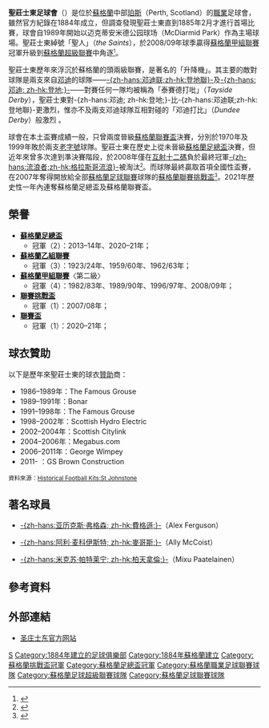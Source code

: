 {{noteTA|G1=足球
|T=zh-hans:圣约翰斯顿足球俱乐部; zh-hant:聖莊士東足球會; zh-tw: 聖莊士敦足球俱樂部;
|1=zh-hans:圣约翰斯顿足球俱乐部; zh-hant:聖莊士東足球會; zh-tw: 聖莊士敦足球俱樂部;
|2=zh-hans:圣约翰斯顿; zh-hant:聖莊士東; zh-tw: 聖莊士敦;
}}
{{Football club infobox
| clubname    = 聖莊士東<br />''St. Johnstone''
| image       = [[File:StJohnstoneFC_crest.png|180px]]
| fullname    = 聖莊士東足球會<br />St. Johnstone Football Club
| nickname    = 聖人（''The Saints''）
| founded     = 1884年
| ground      = 迈克蒂安米德公园球场<br />（McDiarmid Park）
| city        = [[珀斯-金罗斯#珀斯|珀斯]]
| capacity    = 10,673 人
| chairman    = 史提夫·布朗<ref>{{cite news |language=en |url=http://news.bbc.co.uk/sport2/hi/football/15574112.stm |title=Steve Lomas choice is Geoff Brown's last act in St Johnstone chair |publisher=''[[BBC_Sport|BBC Sport]]'' |date=2011-11-03 |accessdate=2011-11-04 |archive-date=2011-11-08 |archive-url=https://web.archive.org/web/20111108232246/http://news.bbc.co.uk/sport2/hi/football/15574112.stm |dead-url=no }}</ref><br />（Steve Brown）
| mgrtitle    = 領隊
| manager     = {{le|Callum Davidson}}
| league      = [[蘇格蘭足球超級聯賽|蘇格蘭足球超級聯賽]]
| season      = 2021–22
| position    = 蘇超，第 11 位
<!-- 主場球衣 -->
| pattern_la1 = _anorthosis1617h
| pattern_b1  = _anorthosis1617h
| pattern_ra1 = _anorthosis1617h
| pattern_sh1 = _haugesund17h
| pattern_so1 = 
| leftarm1    = 0030FF
| body1       = 0030FF
| rightarm1   = 0030FF
| shorts1     = FFFFFF
| socks1      = 0030FF
<!-- 客场球衣 -->
| pattern_la2 = _macrontoliman1819yb
| pattern_b2  = _macrontoliman1819yb
| pattern_ra2 = _macrontoliman1819yb
| pattern_sh2 = _macron19by
| pattern_so2 = 
| leftarm2    = FFFF00
| body2       = FFFF00
| rightarm2   = FFFF00
| shorts2     = 0000FF
| socks2      = FFFF00
}}

'''聖莊士東足球會'''（{{lang-en|'''St. Johnstone Football Club'''}}）是位於[[蘇格蘭|蘇格蘭]]中部[[珀斯-金罗斯#珀斯|珀斯]]（Perth, Scotland）的[[職業|職業]]足球會，雖然官方紀錄在1884年成立，但調查發現聖莊士東直到1885年2月才進行首場比賽，球會自1989年開始以迈克蒂安米德公园球场（McDiarmid Park）作為主場球場。聖莊士東綽號「聖人」（''the Saints''），於2008/09年球季贏得[[蘇格蘭足球甲組聯賽|蘇格蘭甲組聯賽]]冠軍升級到[[蘇格蘭足球超級聯賽|蘇格蘭超級聯賽]]中角逐<small><ref>{{cite news |language=en |url=http://news.bbc.co.uk/sport2/hi/football/8046036.stm |title=St Johns win Division Two title |publisher=[[BBC|BBC]] Sport |date=2009-05-12 |accessdate=2009-05-26 |archive-date=2019-09-04 |archive-url=https://web.archive.org/web/20190904014808/http://news.bbc.co.uk/sport2/hi/football/8046036.stm |dead-url=no }}</ref></small>。 

聖莊士東歷年來浮沉於蘇格蘭的頭兩級聯賽，是著名的「升降機」。其主要的敵對球隊是兩支來自[[邓迪|邓迪]]的球隊——[[邓迪联足球俱乐部|-{zh-hans:邓迪联;zh-hk:登地聯}-]]及[[邓迪足球俱乐部|-{zh-hans:邓迪; zh-hk:登地;}-]]——對賽任何一隊均被稱為「泰賽德打吡」（''Tayside Derby''），聖莊士東對-{zh-hans:邓迪; zh-hk:登地;}-比-{zh-hans:邓迪联;zh-hk:登地聯}-更激烈，惟亦不及兩支邓迪球隊互相對碰的「邓迪打比」（''Dundee Derby''）般激烈 。

球會在本土盃賽成績一般，只曾兩度晉級[[蘇格蘭聯賽盃|蘇格蘭聯賽盃]]決賽，分別於1970年及1999年敗於兩支[[老字號_(足球)|老字號]]球隊。聖莊士東在歷史上從未晉級[[蘇格蘭足總盃|蘇格蘭足總盃]]決賽，但近年來曾多次達到準決賽階段，於2008年僅在[[互射十二碼|互射十二碼]]負於最終冠軍[[流浪者足球俱乐部|-{zh-hans:流浪者;zh-hk:格拉斯哥流浪}-]]被淘汰<small><ref>{{cite news |language=en |url=http://news.bbc.co.uk/sport2/hi/football/scot_cups/7353598.stm |title=St Johnstone 1-1 Rangers |publisher=[[BBC|BBC]] Sport |date=2008-04-20 |accessdate=2009-04-22 |archive-date=2019-08-28 |archive-url=https://web.archive.org/web/20190828135720/http://news.bbc.co.uk/sport2/hi/football/scot_cups/7353598.stm |dead-url=no }}</ref></small>。而球隊最終贏取首項全國性盃賽，在2007年奪得開放給全部[[蘇格蘭足球聯賽|蘇格蘭足球聯賽]]球隊的[[蘇格蘭聯賽挑戰盃|蘇格蘭聯賽挑戰盃]]<small><ref>{{cite news |language=en |url=http://news.bbc.co.uk/sport2/hi/football/scot_cups/7110899.stm |title=Dunfermline Ath 2-3 St Johnstone |publisher=[[BBC|BBC]] Sport |date=2007-11-25 |accessdate=2009-04-22 |archive-date=2019-12-12 |archive-url=https://web.archive.org/web/20191212141124/http://news.bbc.co.uk/sport1/hi/football/scot_cups/7110899.stm |dead-url=no }}</ref></small>。2021年歷史性一年內連奪蘇格蘭足總盃及蘇格蘭聯賽盃。

== 榮譽 ==
* '''[[蘇格蘭足總盃|蘇格蘭足總盃]]'''
** 冠軍（2）：2013–14年、2020–21年；
* '''[[蘇格蘭足球聯賽|蘇格蘭乙組聯賽]]'''
** 冠軍（3）：1923/24年、1959/60年、1962/63年；
* '''[[蘇格蘭甲組足球聯賽|蘇格蘭甲組聯賽]]'''〈第二級〉
** 冠軍（4）：1982/83年、1989/90年、1996/97年、2008/09年；
* '''[[蘇格蘭聯賽挑戰盃|聯賽挑戰盃]]'''
** 冠軍（1）：2007/08年；
* '''[[蘇格蘭聯賽盃|聯賽盃]]'''
** 冠軍（1）：2020–21年；

== 球衣贊助 ==
以下是歷年來聖莊士東的球衣[[贊助|贊助]]商：

* 1986–1989年：The Famous Grouse
* 1989–1991年：Bonar
* 1991–1998年：The Famous Grouse
* 1998–2002年：Scottish Hydro Electric
* 2002–2004年：Scottish Citylink
* 2004–2006年：Megabus.com
* 2006–2011年：George Wimpey
* 2011-     ：GS Brown Construction

<small>資料來源：[http://www.historicalkits.co.uk/Scottish_Football_League/St_Johnstone/St_Johnstone.htm Historical Football Kits:St Johnstone] {{Wayback|url=http://www.historicalkits.co.uk/Scottish_Football_League/St_Johnstone/St_Johnstone.htm |date=20201117104049 }}</small>

== 著名球員 ==
* {{flagicon|Scotland}} [[亚历克斯·弗格森|-{zh-hans:亚历克斯·弗格森; zh-hk:費格遜;}-]]（Alex Ferguson）
* {{flagicon|Scotland}} [[阿利·麦科伊斯特|-{zh-hans:阿利·麦科伊斯特; zh-hk:麥哥斯;}-]]（Ally McCoist）
* {{flagicon|Finland}} [[米克苏·帕特莱宁|-{zh-hans:米克苏·帕特莱宁; zh-hk:柏天拿倫;}-]]（Mixu Paatelainen）

== 參考資料 ==
{{reflist}}

== 外部連結 ==
* [http://www.perthstjohnstonefc.co.uk 圣庄士东官方网站] {{Wayback|url=http://www.perthstjohnstonefc.co.uk/ |date=20110625071118 }}

{{蘇格蘭足球超級聯賽}}

[[Category:蘇格蘭足球俱樂部|S]]
[[Category:1884年建立的足球俱樂部|Category:1884年建立的足球俱樂部]]
[[Category:1884年蘇格蘭建立|Category:1884年蘇格蘭建立]]
[[Category:蘇格蘭挑戰盃冠軍|Category:蘇格蘭挑戰盃冠軍]]
[[Category:蘇格蘭足總盃冠軍|Category:蘇格蘭足總盃冠軍]]
[[Category:蘇格蘭職業足球聯賽球隊|Category:蘇格蘭職業足球聯賽球隊]]
[[Category:蘇格蘭足球超級聯賽球隊|Category:蘇格蘭足球超級聯賽球隊]]
[[Category:蘇格蘭足球聯賽球隊|Category:蘇格蘭足球聯賽球隊]]
